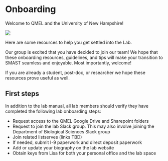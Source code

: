 # Onboarding {#onboarding}

Welcome to QMEL and the University of New Hampshire!

![](img/forestgump.gif)

Here are some resources to help you get settled into the Lab.  

Our group is excited that you have decided to join our team! We hope that these onboarding resources, guidelines, and tips will make your transition to SMAST seamless and enjoyable. Most importantly, welcome!  

If you are already a student, post-doc, or researcher we hope these resources prove useful as well.  

## First steps



In addition to the lab manual, all lab members should verify they have completed the following lab onboarding steps:

- Request access to the QMEL Google Drive and Sharepoint folders
- Request to join the lab Slack group. This may also involve joining the Department of Biological Sciences Slack group
- Join related listserves (links TBD)
- If needed, submit I-9 paperwork and direct deposit paperwork
- Add or update your biography on the lab website
- Obtain keys from Lisa for both your personal office and the lab space


